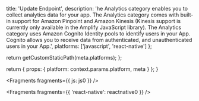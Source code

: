 
  title: 'Update Endpoint',
  description: 'he Analytics category enables you to collect analytics data for your app. The Analytics category comes with built-in support for Amazon Pinpoint and Amazon Kinesis (Kinesis support is currently only available in the Amplify JavaScript library). The Analytics category uses Amazon Cognito Identity pools to identify users in your App. Cognito allows you to receive data from authenticated, and unauthenticated users in your App.',
  platforms: ['javascript', 'react-native']
};

  return getCustomStaticPath(meta.platforms);
};

  return {
    props: {
      platform: context.params.platform,
      meta
    }
  };
}



<Fragments fragments={{ js: js0 }} />


<Fragments fragments={{ 'react-native': reactnative0 }} />
